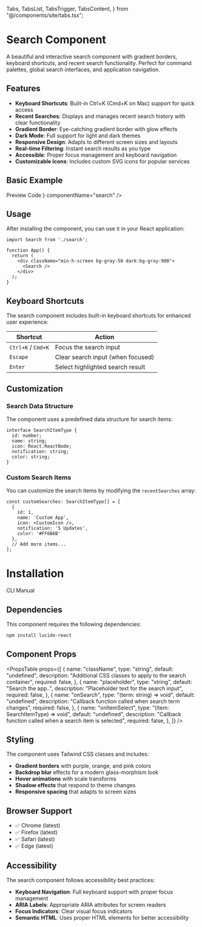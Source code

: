  Tabs,
  TabsList,
  TabsTrigger,
  TabsContent,
} from "@/components/site/tabs.tsx";

<AI dir="left"/>

# Search Component

A beautiful and interactive search component with gradient borders, keyboard shortcuts, and recent search functionality. Perfect for command palettes, global search interfaces, and application navigation.

## Features

- **Keyboard Shortcuts**: Built-in Ctrl+K (Cmd+K on Mac) support for quick access
- **Recent Searches**: Displays and manages recent search history with clear functionality
- **Gradient Border**: Eye-catching gradient border with glow effects
- **Dark Mode**: Full support for light and dark themes
- **Responsive Design**: Adapts to different screen sizes and layouts
- **Real-time Filtering**: Instant search results as you type
- **Accessible**: Proper focus management and keyboard navigation
- **Customizable Icons**: Includes custom SVG icons for popular services

## Basic Example

<Tabs defaultValue="preview" className="">
  <TabsList>
    <TabsTrigger value="preview">Preview</TabsTrigger>
    <TabsTrigger value="code">Code</TabsTrigger>
  </TabsList>
  <TabsContent value="preview">
    <ComponentRenderer component={<Search />} componentName="search" />
  </TabsContent>
  <TabsContent value="code">
    <CodeBlock filePath="src/app/docs/search/search.tsx" />
  </TabsContent>
</Tabs>

## Usage

After installing the component, you can use it in your React application:

```tsx
import Search from './search';

function App() {
  return (
    <div className="min-h-screen bg-gray-50 dark:bg-gray-900">
      <Search />
    </div>
  );
}
```

## Keyboard Shortcuts

The search component includes built-in keyboard shortcuts for enhanced user experience:

| Shortcut | Action |
|----------|--------|
| `Ctrl+K` / `Cmd+K` | Focus the search input |
| `Escape` | Clear search input (when focused) |
| `Enter` | Select highlighted search result |

## Customization

### Search Data Structure

The component uses a predefined data structure for search items:

```tsx
interface SearchItemType {
  id: number;
  name: string;
  icon: React.ReactNode;
  notification: string;
  color: string;
}
```

### Custom Search Items

You can customize the search items by modifying the `recentSearches` array:

```tsx
const customSearches: SearchItemType[] = [
  {
    id: 1,
    name: 'Custom App',
    icon: <CustomIcon />,
    notification: '5 Updates',
    color: '#FF6B6B'
  },
  // Add more items...
];
```

# Installation

<Tabs defaultValue="cli" className="">
  <TabsList>
    <TabsTrigger value="cli">CLI</TabsTrigger>
    <TabsTrigger value="manual">Manual</TabsTrigger>
  </TabsList>
  <TabsContent value="cli">
    <Cli command={`add search.json`} />
  </TabsContent>

  <TabsContent value="manual">
    <CodeBlock filePath="src/app/docs/search/search.tsx" />
  </TabsContent>
</Tabs>

## Dependencies

This component requires the following dependencies:

```bash
npm install lucide-react
```

## Component Props

<PropsTable
  props={[
    {
      name: "className",
      type: "string",
      default: "undefined",
      description: "Additional CSS classes to apply to the search container",
      required: false,
    },
    {
      name: "placeholder",
      type: "string",
      default: "Search the app..",
      description: "Placeholder text for the search input",
      required: false,
    },
    {
      name: "onSearch",
      type: "(term: string) => void",
      default: "undefined",
      description: "Callback function called when search term changes",
      required: false,
    },
    {
      name: "onItemSelect",
      type: "(item: SearchItemType) => void",
      default: "undefined",
      description: "Callback function called when a search item is selected",
      required: false,
    },
  ]}
/>

## Styling

The component uses Tailwind CSS classes and includes:

- **Gradient borders** with purple, orange, and pink colors
- **Backdrop blur** effects for a modern glass-morphism look
- **Hover animations** with scale transforms
- **Shadow effects** that respond to theme changes
- **Responsive spacing** that adapts to screen sizes

## Browser Support

- ✅ Chrome (latest)
- ✅ Firefox (latest)
- ✅ Safari (latest)
- ✅ Edge (latest)

## Accessibility

The search component follows accessibility best practices:

- **Keyboard Navigation**: Full keyboard support with proper focus management
- **ARIA Labels**: Appropriate ARIA attributes for screen readers
- **Focus Indicators**: Clear visual focus indicators
- **Semantic HTML**: Uses proper HTML elements for better accessibility
